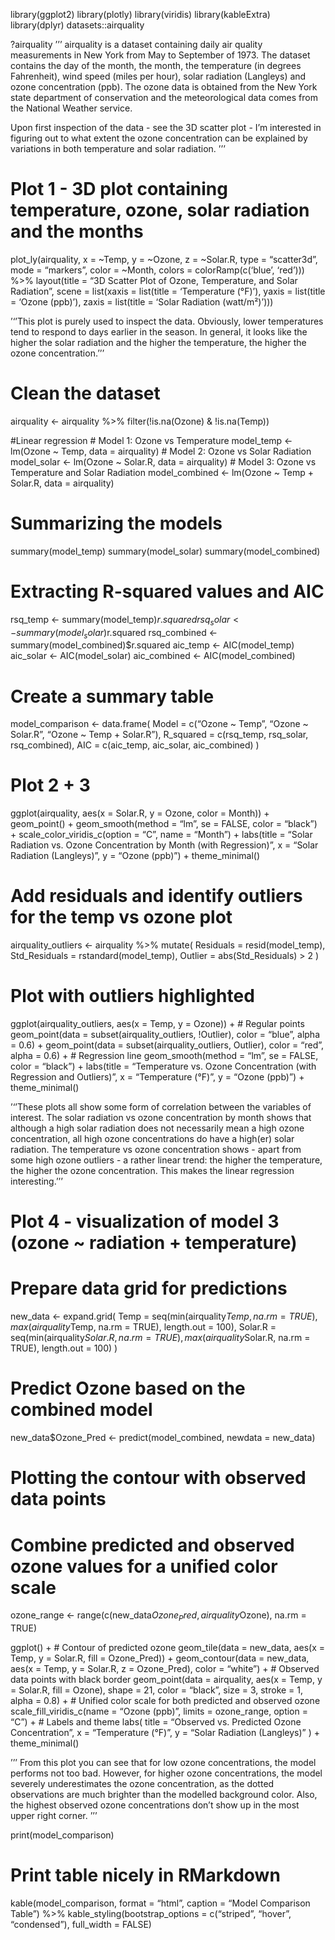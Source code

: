 library(ggplot2)
library(plotly)
library(viridis)
library(kableExtra)
library(dplyr)
datasets::airquality

?airquality
'''
airquality is a dataset containing daily air quality measurements in New York from May to September of 1973. The dataset contains the day of the month, the month, the temperature (in degrees Fahrenheit), wind speed (miles per hour), solar radiation (Langleys) and ozone concentration (ppb).
The ozone data is obtained from the New York state department of conservation and the meteorological data comes from the National Weather service. 

Upon first inspection of the data - see the 3D scatter plot - I'm interested in figuring out to what extent the ozone concentration can be explained by variations in both temperature and solar radiation. 
'''

# Plot 1 - 3D plot containing temperature, ozone, solar radiation and the months
plot_ly(airquality, x = ~Temp, y = ~Ozone, z = ~Solar.R, 
        type = "scatter3d", mode = "markers", color = ~Month,
        colors = colorRamp(c('blue', 'red'))) %>%
  layout(title = "3D Scatter Plot of Ozone, Temperature, and Solar Radiation",
         scene = list(xaxis = list(title = 'Temperature (°F)'),
                      yaxis = list(title = 'Ozone (ppb)'),
                      zaxis = list(title = 'Solar Radiation (watt/m²)')))

'''This plot is purely used to inspect the data. Obviously, lower temperatures tend to respond to days earlier in the season. In general, it looks like the higher the solar radiation and the higher the temperature, the higher the ozone concentration.'''

# Clean the dataset
airquality <- airquality %>% 
  filter(!is.na(Ozone) & !is.na(Temp))

#Linear regression
# Model 1: Ozone vs Temperature
model_temp <- lm(Ozone ~ Temp, data = airquality)
# Model 2: Ozone vs Solar Radiation
model_solar <- lm(Ozone ~ Solar.R, data = airquality)
# Model 3: Ozone vs Temperature and Solar Radiation
model_combined <- lm(Ozone ~ Temp + Solar.R, data = airquality)

# Summarizing the models
summary(model_temp)
summary(model_solar)
summary(model_combined)

# Extracting R-squared values and AIC
rsq_temp <- summary(model_temp)$r.squared
rsq_solar <- summary(model_solar)$r.squared
rsq_combined <- summary(model_combined)$r.squared
aic_temp <- AIC(model_temp)
aic_solar <- AIC(model_solar)
aic_combined <- AIC(model_combined)

# Create a summary table
model_comparison <- data.frame(
  Model = c("Ozone ~ Temp", "Ozone ~ Solar.R", "Ozone ~ Temp + Solar.R"),
  R_squared = c(rsq_temp, rsq_solar, rsq_combined),
  AIC = c(aic_temp, aic_solar, aic_combined)
)

# Plot 2 + 3 
ggplot(airquality, aes(x = Solar.R, y = Ozone, color = Month)) +
  geom_point() +
  geom_smooth(method = "lm", se = FALSE, color = "black") +
  scale_color_viridis_c(option = "C", name = "Month") +
  labs(title = "Solar Radiation vs. Ozone Concentration by Month (with Regression)",
       x = "Solar Radiation (Langleys)", y = "Ozone (ppb)") +
  theme_minimal()

# Add residuals and identify outliers for the temp vs ozone plot
airquality_outliers <- airquality %>%
  mutate(
    Residuals = resid(model_temp),
    Std_Residuals = rstandard(model_temp),
    Outlier = abs(Std_Residuals) > 2
  )

# Plot with outliers highlighted
ggplot(airquality_outliers, aes(x = Temp, y = Ozone)) +
  # Regular points
  geom_point(data = subset(airquality_outliers, !Outlier), color = "blue", alpha = 0.6) +
  geom_point(data = subset(airquality_outliers, Outlier), color = "red", alpha = 0.6) +
  # Regression line
  geom_smooth(method = "lm", se = FALSE, color = "black") +
  labs(title = "Temperature vs. Ozone Concentration (with Regression and Outliers)",
       x = "Temperature (°F)", y = "Ozone (ppb)") +
  theme_minimal()

'''These plots all show some form of correlation between the variables of interest. The solar radiation vs ozone concentration by month shows that although a high solar radiation does not necessarily mean a high ozone concentration, all high ozone concentrations do have a high(er) solar radiation. The temperature vs ozone concentration shows - apart from some high ozone outliers - a rather linear trend: the higher the temperature, the higher the ozone concentration. This makes the linear regression interesting. '''

# Plot 4 - visualization of model 3 (ozone ~ radiation + temperature)
# Prepare data grid for predictions
new_data <- expand.grid(
  Temp = seq(min(airquality$Temp, na.rm = TRUE), max(airquality$Temp, na.rm = TRUE), length.out = 100),
  Solar.R = seq(min(airquality$Solar.R, na.rm = TRUE), max(airquality$Solar.R, na.rm = TRUE), length.out = 100)
)

# Predict Ozone based on the combined model
new_data$Ozone_Pred <- predict(model_combined, newdata = new_data)

# Plotting the contour with observed data points
# Combine predicted and observed ozone values for a unified color scale
ozone_range <- range(c(new_data$Ozone_Pred, airquality$Ozone), na.rm = TRUE)

ggplot() +
  # Contour of predicted ozone
  geom_tile(data = new_data, aes(x = Temp, y = Solar.R, fill = Ozone_Pred)) +
  geom_contour(data = new_data, aes(x = Temp, y = Solar.R, z = Ozone_Pred), color = "white") +
  # Observed data points with black border
  geom_point(data = airquality, aes(x = Temp, y = Solar.R, fill = Ozone), 
             shape = 21, color = "black", size = 3, stroke = 1, alpha = 0.8) +
  # Unified color scale for both predicted and observed ozone
  scale_fill_viridis_c(name = "Ozone (ppb)", limits = ozone_range, option = "C") +
  # Labels and theme
  labs(
    title = "Observed vs. Predicted Ozone Concentration",
    x = "Temperature (°F)",
    y = "Solar Radiation (Langleys)"
  ) +
  theme_minimal()

'''
From this plot you can see that for low ozone concentrations, the model performs not too bad. However, for higher ozone concentrations, the model severely underestimates the ozone concentration, as the dotted observations are much brighter than the modelled background color. Also, the highest observed ozone concentrations don't show up in the most upper right corner.
'''

print(model_comparison)

# Print table nicely in RMarkdown
kable(model_comparison, format = "html", caption = "Model Comparison Table") %>%
  kable_styling(bootstrap_options = c("striped", "hover", "condensed"), full_width = FALSE)

